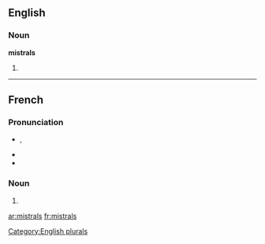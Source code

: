 ==English==

===Noun===
'''mistrals'''

# {{plural of|[[mistral]]}}

[[Category:English plurals]]

----

==French==

===Pronunciation===
* {{IPA|/mis.tʁal/|lang=fr}}, {{X-SAMPA|/mis.tRal/|lang=fr}}
* {{homophones|mistral|lang=fr}}
* {{hyphenation|mis|trals|lang=fr}}

===Noun===
{{infl|fr|plural}} {{m|p}}

# {{plural of|[[mistral]]|lang=fr}}

[[ar:mistrals]]
[[fr:mistrals]]